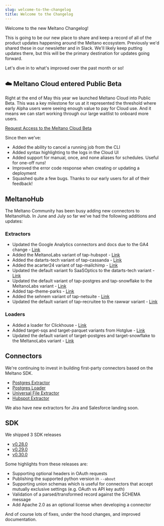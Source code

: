 ```yaml
---
slug: welcome-to-the-changelog
title: Welcome to the Changelog
---
```

Welcome to the new Meltano Changelog!

This is going to be our new place to share and keep a record of all of the product updates happening around the Meltano ecosystem. Previously we'd shared these in our newsletter and in Slack. We'll likely keep putting updates there, but this will be the primary destination for updates going forward.

Let's dive in to what's improved over the past month or so!

## ☁️ Meltano Cloud entered Public Beta

Right at the end of May this year we launched Meltano Cloud into Public Beta. This was a key milestone for us at it represented the threshold where early Alpha users were seeing enough value to pay for Cloud use. And it means we can start working through our large waitlist to onboard more users.

<p>
<a href="#" className="btn main-btn">
  Request Access to the Meltano Cloud Beta
</a>
</p>

Since then we've:

- Added the ability to cancel a running job from the CLI
- Added syntax highlighting to the logs in the Cloud UI
- Added support for manual, once, and none aliases for schedules. Useful for one-off runs!
- Improved the error code response when creating or updating a deployment
- Squashed quite a few bugs. Thanks to our early users for all of their feedback!

## MeltanoHub

The Meltano Community has been busy adding new connectors to MeltanoHub. In June and July so far we've had the following additions and updates:

### Extractors

- Updated the Google Analytics connectors and docs due to the GA4 change - [Link](https://github.com/meltano/hub/pull/1432)
- Added the MeltanoLabs variant of tap-hubspot - [Link](https://github.com/meltano/hub/pull/1420)
- Added the datarts-tech variant of tap-cassanda - [Link](https://github.com/meltano/hub/pull/1412)
- Added the acarter24 variant of tap-mailchimp - [Link](https://github.com/meltano/hub/pull/1406)
- Updated the default variant fo SaaSOptics to the datarts-tech variant - [Link](https://github.com/meltano/hub/pull/1408)
- Updated the default variant of tap-postgres and tap-snowflake to the MeltanoLabs variant - [Link](https://github.com/meltano/hub/pull/1399)
- Added tap-theme-parks - [Link](https://github.com/meltano/hub/pull/1400)
- Added the sehnem variant of tap-netsuite - [Link](https://github.com/meltano/hub/pull/1403)
- Updated the default variant of tap-recruitee to the rawwar variant - [Link](https://github.com/meltano/hub/pull/1370)

### Loaders

- Added a loader for Clickhouse - [Link](https://github.com/meltano/hub/pull/1382)
- Added target-sqs and target-parquet variants from Hotglue - [Link](https://github.com/meltano/hub/pull/1375)
- Updated the default variant of target-postgres and target-snowflake to the MeltanoLabs variant - [Link](https://github.com/meltano/hub/pull/1399)

## Connectors

We're continuing to invest in building first-party connectors based on the Meltano SDK.

- [Postgres Extractor](https://github.com/MeltanoLabs/tap-postgres)
- [Postgres Loader](https://github.com/MeltanoLabs/target-postgres)
- [Universal File Extractor](https://github.com/MeltanoLabs/tap-universal-file)
- [Hubspot Extractor](https://github.com/MeltanoLabs/tap-hubspot)

We also have new extractors for Jira and Salesforce landing soon.

## SDK

We shipped 3 SDK releases

- [v0.28.0](https://github.com/meltano/sdk/releases/tag/v0.28.0)
- [v0.29.0](https://github.com/meltano/sdk/releases/tag/v0.29.0)
- [v0.30.0](https://github.com/meltano/sdk/releases/tag/v0.30.0)

Some highlights from these releases are:

- Supporting optional headers in OAuth requests
- Publishing the supported python version in `--about`
- Supporting union schemas which is useful for connectors that accept mutually exclusive settings (e.g. OAuth vs API key auth)
- Validation of a parsed/transformed record against the SCHEMA message
- Add Apache 2.0 as an optional license when developing a connector

And of course lots of fixes, under the hood changes, and improved documentation.
